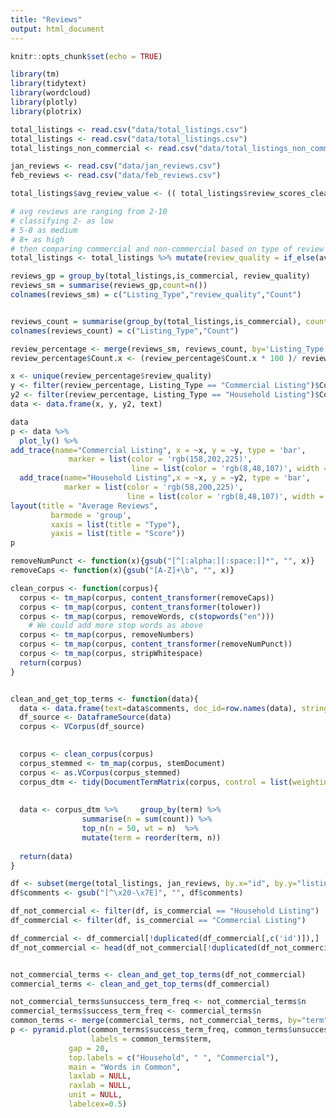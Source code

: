 ```yaml
---
title: "Reviews"
output: html_document
---
```


```r
knitr::opts_chunk$set(echo = TRUE)
```

```r
library(tm)
library(tidytext)
library(wordcloud)
library(plotly)
library(plotrix)
```


```r
total_listings <- read.csv("data/total_listings.csv")
total_listings <- read.csv("data/total_listings.csv")
total_listings_non_commercial <- read.csv("data/total_listings_non_commercial.csv")

jan_reviews <- read.csv("data/jan_reviews.csv")
feb_reviews <- read.csv("data/feb_reviews.csv")
```



```r
total_listings$avg_review_value <- (( total_listings$review_scores_cleanliness + total_listings$reviews_per_month + total_listings$review_scores_accuracy + total_listings$review_scores_checkin + total_listings$review_scores_communication + total_listings$review_scores_location )/6)
```

```r
# avg reviews are ranging from 2-10
# classifying 2- as low
# 5-8 as medium
# 8+ as high 
# then comparing commercial and non-commercial based on type of review
total_listings <- total_listings %>% mutate(review_quality = if_else(avg_review_value<=6, "LOW", if_else(avg_review_value>6 & avg_review_value<=8, "MEDIUM", if_else(avg_review_value>8, "HIGH", ""))))

```


```r
reviews_gp = group_by(total_listings,is_commercial, review_quality)
reviews_sm = summarise(reviews_gp,count=n())
colnames(reviews_sm) = c("Listing_Type","review_quality","Count")


reviews_count = summarise(group_by(total_listings,is_commercial), count=n())
colnames(reviews_count) = c("Listing_Type","Count")

review_percentage <- merge(reviews_sm, reviews_count, by='Listing_Type')
review_percentage$Count.x <- (review_percentage$Count.x * 100 )/ review_percentage$Count.y
```


```r

x <- unique(review_percentage$review_quality)
y <- filter(review_percentage, Listing_Type == "Commercial Listing")$Count.x
y2 <- filter(review_percentage, Listing_Type == "Household Listing")$Count.x
data <- data.frame(x, y, y2, text)

data
p <- data %>% 
  plot_ly() %>%
add_trace(name="Commercial Listing", x = ~x, y = ~y, type = 'bar', 
             marker = list(color = 'rgb(158,202,225)',
                           line = list(color = 'rgb(8,48,107)', width = 1.5))) %>%
  add_trace(name="Household Listing",x = ~x, y = ~y2, type = 'bar', 
            marker = list(color = 'rgb(58,200,225)',
                          line = list(color = 'rgb(8,48,107)', width = 1.5))) %>%
layout(title = "Average Reviews",
         barmode = 'group',
         xaxis = list(title = "Type"),
         yaxis = list(title = "Score"))
p
```


```r
removeNumPunct <- function(x){gsub("[^[:alpha:][:space:]]*", "", x)}
removeCaps <- function(x){gsub("[A-Z]+\b", "", x)}

clean_corpus <- function(corpus){
  corpus <- tm_map(corpus, content_transformer(removeCaps))
  corpus <- tm_map(corpus, content_transformer(tolower))
  corpus <- tm_map(corpus, removeWords, c(stopwords("en")))  
    # We could add more stop words as above
  corpus <- tm_map(corpus, removeNumbers)
  corpus <- tm_map(corpus, content_transformer(removeNumPunct))
  corpus <- tm_map(corpus, stripWhitespace)
  return(corpus)
}


clean_and_get_top_terms <- function(data){
  data <- data.frame(text=data$comments, doc_id=row.names(data), stringsAsFactors=FALSE)
  df_source <- DataframeSource(data)
  corpus <- VCorpus(df_source)
  

  corpus <- clean_corpus(corpus)
  corpus_stemmed <- tm_map(corpus, stemDocument)
  corpus <- as.VCorpus(corpus_stemmed)
  corpus_dtm <- tidy(DocumentTermMatrix(corpus, control = list(weighting = weightTfIdf)))
  
  
  data <- corpus_dtm %>%     group_by(term) %>%
                summarise(n = sum(count)) %>%
                top_n(n = 50, wt = n)  %>%
                mutate(term = reorder(term, n))
  
  return(data)
}

```

```r

df <- subset(merge(total_listings, jan_reviews, by.x="id", by.y="listing_id"), select=c("is_commercial", "comments", "id"))
df$comments <- gsub("[^\x20-\x7E]", "", df$comments)

df_not_commercial <- filter(df, is_commercial == "Household Listing")
df_commercial <- filter(df, is_commercial == "Commercial Listing")

df_commercial <- df_commercial[!duplicated(df_commercial[,c('id')]),]
df_not_commercial <- head(df_not_commercial[!duplicated(df_not_commercial[,c('id')]),], nrow(df_commercial))


not_commercial_terms <- clean_and_get_top_terms(df_not_commercial)
commercial_terms <- clean_and_get_top_terms(df_commercial)
```


```r
not_commercial_terms$unsuccess_term_freq <- not_commercial_terms$n
commercial_terms$success_term_freq <- commercial_terms$n
common_terms <- merge(commercial_terms, not_commercial_terms, by="term")
p <- pyramid.plot(common_terms$success_term_freq, common_terms$unsuccess_term_freq, 
                  labels = common_terms$term, 
             gap = 20, 
             top.labels = c("Household", " ", "Commercial"), 
             main = "Words in Common", 
             laxlab = NULL, 
             raxlab = NULL, 
             unit = NULL, 
             labelcex=0.5)



```

